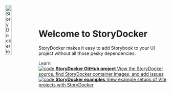 
<Meta title="StoryDocker/Introduction" />

<style>
  {`
    .subheading {
      --mediumdark: '#999999';
      font-weight: 700;
      font-size: 13px;
      color: #999;
      letter-spacing: 6px;
      line-height: 24px;
      text-transform: uppercase;
      margin-bottom: 12px;
      margin-top: 40px;
    }

    .link-list {
      display: grid;
      grid-template-columns: 1fr;
      grid-template-rows: 1fr 1fr;
      row-gap: 10px;
    }

    @media (min-width: 620px) {
      .link-list {
        row-gap: 20px;
        column-gap: 20px;
        grid-template-columns: 1fr 1fr;
      }
    }

    @media all and (-ms-high-contrast:none) {
    .link-list {
        display: -ms-grid;
        -ms-grid-columns: 1fr 1fr;
        -ms-grid-rows: 1fr 1fr;
      }
    }

    .link-item {
      display: block;
      padding: 20px;
      border: 1px solid #00000010;
      border-radius: 5px;
      transition: background 150ms ease-out, border 150ms ease-out, transform 150ms ease-out;
      color: #333333;
      display: flex;
      align-items: flex-start;
    }

    .link-item:hover {
      border-color: #1EA7FD50;
      transform: translate3d(0, -3px, 0);
      box-shadow: rgba(0, 0, 0, 0.08) 0 3px 10px 0;
    }

    .link-item:active {
      border-color: #1EA7FD;
      transform: translate3d(0, 0, 0);
    }

    .link-item strong {
      font-weight: 700;
      display: block;
      margin-bottom: 2px;
    }

    .link-item img {
      height: 40px;
      width: 40px;
      margin-right: 15px;
      flex: none;
    }

    .link-item span,
    .link-item p {
      margin: 0;
      font-size: 14px;
      line-height: 20px;
    }

    .tip {
      display: inline-block;
      border-radius: 1em;
      font-size: 11px;
      line-height: 12px;
      font-weight: 700;
      background: #E7FDD8;
      color: #66BF3C;
      padding: 4px 12px;
      margin-right: 10px;
      vertical-align: top;
    }

    .tip-wrapper {
      font-size: 13px;
      line-height: 20px;
      margin-top: 40px;
      margin-bottom: 40px;
    }

    .tip-wrapper code {
      font-size: 12px;
      display: inline-block;
    }
  `}
</style>

<img src={StoryDocker} alt="StoryDocker logo" width="20%" align="left" />
<br/>
<br/>

# Welcome to StoryDocker

StoryDocker makes it easy to add Storybook to your UI project without all those pesky dependencies.


<div className="subheading" style={{clear: 'both'}}>Learn</div>

<div className="link-list">
  <a className="link-item" href="https://github.com/storydocker/storydocker" target="_blank">
    <img src={Code} alt="code" />
    <span>
      <strong>StoryDocker GitHub project</strong>
      View the StoryDocker source, find StoryDocker container images, and add issues
    </span>
  </a>
  <a className="link-item" href="https://github.com/storydocker/storydocker-examples" target="_blank">
    <img src={Code} alt="code" />
    <span>
      <strong>StoryDocker examples</strong>
      View example setups of Vite projects with StoryDocker
    </span>
  </a>
</div>

